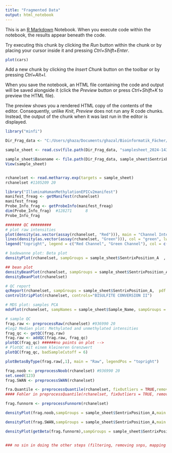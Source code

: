 ```yaml
---
title: "Fragmented Data"
output: html_notebook
---
```


This is an [R Markdown](http://rmarkdown.rstudio.com) Notebook. When you execute code within the notebook, the results appear beneath the code. 

Try executing this chunk by clicking the *Run* button within the chunk or by placing your cursor inside it and pressing *Ctrl+Shift+Enter*. 

```r
plot(cars)
```

Add a new chunk by clicking the *Insert Chunk* button on the toolbar or by pressing *Ctrl+Alt+I*.

When you save the notebook, an HTML file containing the code and output will be saved alongside it (click the *Preview* button or press *Ctrl+Shift+K* to preview the HTML file).

The preview shows you a rendered HTML copy of the contents of the editor. Consequently, unlike *Knit*, *Preview* does not run any R code chunks. Instead, the output of the chunk when it was last run in the editor is displayed.




```r
library("minfi")

Dir_Frag_data <- "C:/Users/ghaza/Documents/ghazal/Bioinformatik_Fächer/Masterarbeit_Project/Data/fragmented_dna_dataset_epicv2_ghazal/2024-143-ILL_METUVG_N=20/METUVG"

sample_sheet <- read.csv(file.path(Dir_Frag_data, "samplesheet_2024-143-ILL_METUVG_N=20.csv"), header = TRUE, sep = ";")

sample_sheet$Basename <- file.path(Dir_Frag_data, sample_sheet$SentrixBarcode_A, paste0(sample_sheet$SentrixBarcode_A, "_", sample_sheet$SentrixPosition_A))
View(sample_sheet)


rchanelset <- read.metharray.exp(targets = sample_sheet) 
rchanelset #1105209 20 

library("IlluminaHumanMethylationEPICv2manifest")
manifest_freag <- getManifest(rchanelset)
manifest_freag
Probe_Info_frag <- getProbeInfo(manifest_freag)
dim(Probe_Info_frag)  #128271      8
Probe_Info_frag

####### QC #########
# plot raw intensities
plot(density(as.vector(assay(rchanelset, "Red"))), main = "Channel Intensities", lwd = 2) 
lines(density(as.vector(assay(rchanelset, "Green"))), col = "green", lwd = 2)
legend("topright", legend = c("Red Channel", "Green Channel"), col = c("black", "green"), lwd = 2)

# badewanne plot: Beta plot
densityPlot(rchanelset, sampGroups = sample_sheet$SentrixPosition_A  , main ="Beta values distribution of raw data", xlab = "Beta")

## bean plot
densityBeanPlot(rchanelset, sampGroups = sample_sheet$SentrixPosition_A)
densityBeanPlot(rchanelset)

# QC report
qcReport(rchanelset, sampGroups = sample_sheet$SentrixPosition_A,  pdf = "fragmented_qcReport_ex.pdf" )
controlStripPlot(rchanelset, controls="BISULFITE CONVERSION II")

# MDS plot: samples PCA
mdsPlot(rchanelset, sampNames = sample_sheet$Sample_Name, sampGroups = sample_sheet$SentrixPosition_A, legendNCol = 3)

# sample QC
frag.raw <- preprocessRaw(rchanelset) #936990 20 
#log2 Medien plot: Methylated and unmethylated intensities
frag_qc <- getQC(frag.raw)
frag.raw <- addQC(frag.raw, frag_qc)
plotQC(frag_qc) ######no points on plot -->
# PlotQC mit einem kleineren Grenzwert
plotQC(frag_qc, badSampleCutoff = 6)

plotBetasByType(frag.raw[,1], main = "Raw", legendPos = "topright")

frag.noob <- preprocessNoob(rchanelset) #936990 20
set.seed(123)
frag.SWAN <- preprocessSWAN(rchanelset)

fra.Quantile <- preprocessQuantile(rchanelset, fixOutliers = TRUE,removeBadSamples = TRUE, badSampleCutoff = 10.5, quantileNormalize = TRUE, stratified = TRUE, mergeManifest = FALSE, sex = NULL)
#### Fehler in preprocessQuantile(rchanelset, fixOutliers = TRUE, removeBadSamples = TRUE,  :   All samples found to be bad

frag.funnorm <- preprocessFunnorm(rchanelset)

densityPlot(frag.noob,sampGroups = sample_sheet$SentrixPosition_A,main = "Beta Values distribution after noob normalisation")

densityPlot(frag.SWAN,sampGroups = sample_sheet$SentrixPosition_A,main = "Beta Values distribution after SWAN normalisation")

densityPlot(getBeta(frag.funnorm),sampGroups = sample_sheet$SentrixPosition_A,main = "Beta Values distribution after funnorm normalisation")


### no sin in doing the other steps (filtering, removing snps, mapping to genome, finding DMRs and DMPs)  
```